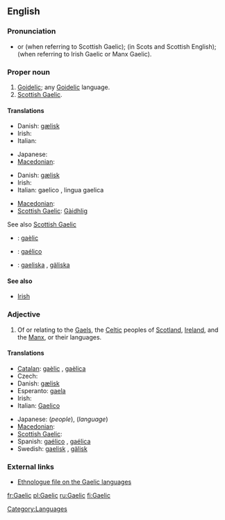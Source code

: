 {{wikipedia|dab=Gaelic}}
{{also|gaèlic}}
==English==

===Pronunciation===
* {{IPA|/gɑːlɪk/}} or {{IPA|/gælɪk/}} (when referring to Scottish Gaelic); {{IPA|/galɪk/}} (in Scots and Scottish English); {{IPA|/geɪlɪk/}} (when referring to Irish Gaelic or Manx Gaelic).
*: {{rhymes|eɪlɪk}}

===Proper noun===
{{en-proper noun}}

# [[Goidelic]]; any [[Goidelic]] language.
# [[Scottish Gaelic]].

====Translations====
{{trans-top|Goidelic}}
* Danish: [[gælisk]]
* Irish: {{t|ga|Gaeilis|f|xs=Irish}}
* Italian: {{t-|it|gaelico}}
{{trans-mid}}
* Japanese: {{t|ja|ゲール語|tr=gēru-go|sc=Jpan}}
* [[Macedonian]]: {{t|mk|гелски|m|tr=gélski|sc=Cyrl|xs=Macedonian}}
{{trans-bottom}}

{{trans-top|any Goidelic language}}
* Danish: [[gælisk]]
* Irish: {{t+|ga|Gaeilge|f|xs=Irish}}
* Italian: gaelico {{m}}, lingua gaelica {{f}}
{{trans-mid}}
* [[Macedonian]]: {{t|mk|гелски|m|tr=gélski|sc=Cyrl|xs=Macedonian}}
* [[Scottish Gaelic]]: [[Gàidhlig]] {{f}}
{{trans-bottom}}

See also [[Scottish Gaelic]]

{{checktrans}}
* {{ttbc|Catalan}}: [[gaèlic]] {{m}}
* {{ttbc|Spanish}}: [[gaélico]] {{m}}
* {{ttbc|Swedish}}: [[gaeliska]] {{c}}, [[gäliska]] {{c}}

====See also====
* [[Irish]]

===Adjective===
{{en-adj|-}}

# Of or relating to the [[Gael]]s, the [[Celtic]] peoples of [[Scotland]], [[Ireland]], and the [[Manx]], or their languages.

====Translations====
{{trans-top|relating to the Gaels or their language}}
* [[Catalan]]: [[gaèlic]] {{m}}, [[gaèlica]] {{f}}
* Czech: {{t-|cs|gaelský}}
* Danish: [[gælisk]]
* Esperanto: [[gaela]]
* Irish: {{t|ga|Gaelach|xs=Irish}}
* Italian: [[Gaelico]]
{{trans-mid}}
* Japanese: {{t|ja|ゲール族|tr=gēru-zoku|sc=Jpan}} (''people''), {{t|ja|ゲール語|tr=gēru-go|sc=Jpan}} (''language'')
* [[Macedonian]]: {{t|mk|гелски|m|tr=gélski|sc=Cyrl|xs=Macedonian}}
* [[Scottish Gaelic]]: {{t-|gd|Gàidhlig}}
* Spanish: [[gaélico]] {{m}}, [[gaélica]] {{f}}
* Swedish: [[gaelisk]] , [[gälisk]]
{{trans-bottom}}

===External links===
* [http://www.ethnologue.com/show_family.asp?subid=90049 Ethnologue file on the Gaelic languages]

[[Category:Languages]]

[[fr:Gaelic]]
[[pl:Gaelic]]
[[ru:Gaelic]]
[[fi:Gaelic]]